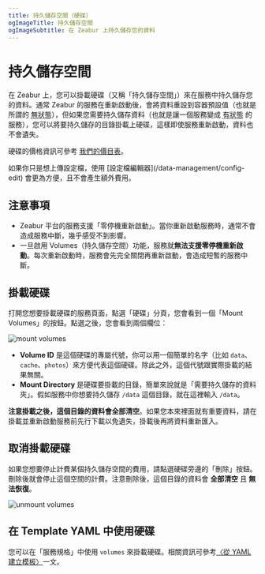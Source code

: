 ```yaml
---
title: 持久儲存空間（硬碟）
ogImageTitle: 持久儲存空間
ogImageSubtitle: 在 Zeabur 上持久儲存您的資料
---
```



# 持久儲存空間

在 Zeabur 上，您可以掛載硬碟（又稱「持久儲存空間」）來在服務中持久儲存您的資料。通常 Zeabur 的服務在重新啟動後，會將資料重設到容器預設值（也就是所謂的 <abbr title="Stateless">無狀態</abbr>），但如果您需要持久儲存資料（也就是讓一個服務變成 <abbr title="Stateful">有狀態</abbr> 的服務），您可以將要持久儲存的目錄掛載上硬碟，這樣即使服務重新啟動，資料也不會遺失。

硬碟的價格資訊可參考 [我們的價目表](/billing/pricing)。

<Callout type="info">
    如果你只是想上傳設定檔，使用 [設定檔編輯器](/data-management/config-edit) 會更為方便，且不會產生額外費用。
</Callout>

## 注意事項

- Zeabur 平台的服務支援「零停機重新啟動」。當你重新啟動服務時，通常不會造成服務中斷，幾乎感受不到影響。
- 一旦啟用 Volumes（持久儲存空間）功能，服務就**無法支援零停機重新啟動**。每次重新啟動時，服務會先完全關閉再重新啟動，會造成短暫的服務中斷。

## 掛載硬碟

打開您想要掛載硬碟的服務頁面，點選「硬碟」分頁，您會看到一個「Mount Volumes」的按鈕。點選之後，您會看到兩個欄位：

![mount volumes](/data-management/volumes/mount-volumes.webp)

- **Volume ID** 是這個硬碟的專屬代號，你可以用一個簡單的名字（比如 `data`、`cache`、`photos`）來方便代表這個硬碟。除此之外，這個代號跟實際掛載的結果無關。
- **Mount Directory** 是硬碟要掛載的目錄，簡單來說就是「需要持久儲存的資料夾」。假如服務中你想要持久儲存 `/data` 這個目錄，就在這裡輸入 `/data`。

**注意掛載之後，這個目錄的資料會全部清空**。如果您本來裡面就有重要資料，請在掛載並重新啟動服務前先行下載以免遺失，掛載後再將資料重新匯入。

## 取消掛載硬碟

如果您想要停止計費某個持久儲存空間的費用，請點選硬碟旁邊的「刪除」按鈕。刪除後就會停止這個空間的計費。注意刪除後，這個目錄的資料會 **全部清空** 且 **無法恢復**。

![unmount volumes](/data-management/volumes/unmount-volumes.webp)

## 在 Template YAML 中使用硬碟

您可以在「服務規格」中使用 `volumes` 來掛載硬碟。相關資訊可參考[〈從 YAML 建立模板〉](/template/template-in-code)一文。
